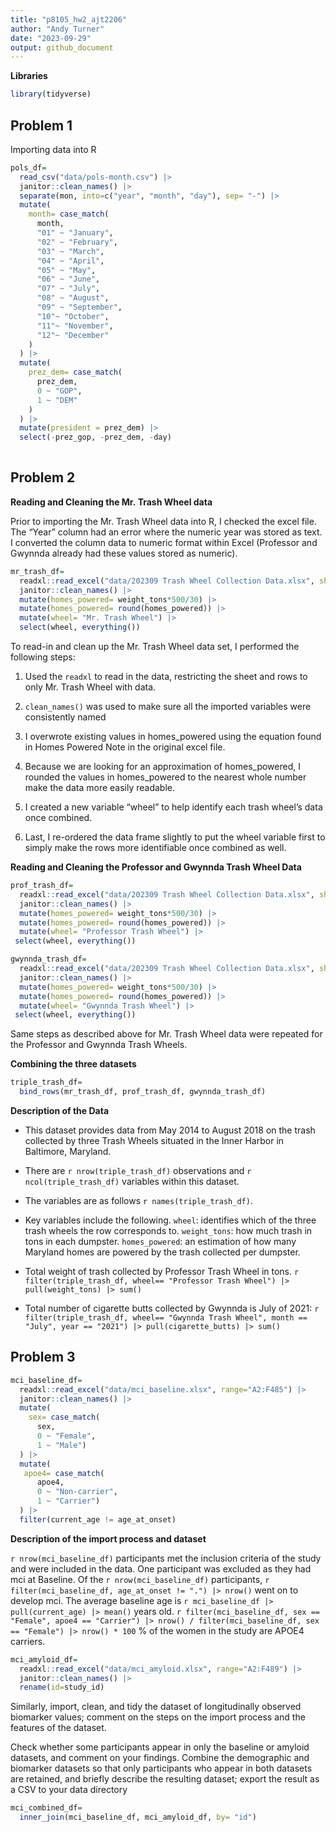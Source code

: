 ```yaml
---
title: "p8105_hw2_ajt2206"
author: "Andy Turner"
date: "2023-09-29"
output: github_document
---
```

**Libraries**
```r
library(tidyverse)
```



## Problem 1

Importing data into R
```r
pols_df=
  read_csv("data/pols-month.csv") |> 
  janitor::clean_names() |> 
  separate(mon, into=c("year", "month", "day"), sep= "-") |> 
  mutate(
    month= case_match(
      month,
      "01" ~ "January",
      "02" ~ "February",
      "03" ~ "March",
      "04" ~ "April",
      "05" ~ "May",
      "06" ~ "June",
      "07" ~ "July", 
      "08" ~ "August",
      "09" ~ "September",
      "10"~ "October",
      "11"~ "November",
      "12"~ "December"
    )
  ) |> 
  mutate(
    prez_dem= case_match(
      prez_dem,
      0 ~ "GOP",
      1 ~ "DEM"
    )
  ) |> 
  mutate(president = prez_dem) |> 
  select(-prez_gop, -prez_dem, -day)
 
```

## Problem 2

**Reading and Cleaning the Mr. Trash Wheel data**

Prior to importing the Mr. Trash Wheel data into R, I checked the excel file. The "Year" column had an error where the numeric year was stored as text. I converted the column data to numeric format within Excel (Professor and Gwynnda already had these values stored as numeric). 

```r
mr_trash_df=
  readxl::read_excel("data/202309 Trash Wheel Collection Data.xlsx", sheet= "Mr. Trash Wheel", range="A2:N586") |> 
  janitor::clean_names() |> 
  mutate(homes_powered= weight_tons*500/30) |>
  mutate(homes_powered= round(homes_powered)) |> 
  mutate(wheel= "Mr. Trash Wheel") |> 
  select(wheel, everything())
```
To read-in and clean up the Mr. Trash Wheel data set, I performed the following steps:

1. Used the `readxl` to read in the data, restricting the sheet and rows to only Mr. Trash Wheel with data. 

1. `clean_names()` was used to make sure all the imported variables were consistently named

1. I overwrote existing values in homes_powered using the equation found in Homes Powered Note in the original excel file. 

1. Because we are looking for an approximation of homes_powered, I rounded the values in homes_powered to the nearest whole number make the data more easily readable. 

1. I created a new variable "wheel" to help identify each trash wheel's data once combined. 

1. Last, I re-ordered the data frame slightly to put the wheel variable first to simply make the rows more identifiable once combined as well. 

**Reading and Cleaning the Professor and Gwynnda Trash Wheel Data**
```r
prof_trash_df=
  readxl::read_excel("data/202309 Trash Wheel Collection Data.xlsx", sheet= "Professor Trash Wheel", range="A2:M108") |> 
  janitor::clean_names() |> 
  mutate(homes_powered= weight_tons*500/30) |> 
  mutate(homes_powered= round(homes_powered)) |>
  mutate(wheel= "Professor Trash Wheel") |> 
 select(wheel, everything())

gwynnda_trash_df=
  readxl::read_excel("data/202309 Trash Wheel Collection Data.xlsx", sheet= "Gwynnda Trash Wheel", range="A2:L157") |> 
  janitor::clean_names() |> 
  mutate(homes_powered= weight_tons*500/30) |> 
  mutate(homes_powered= round(homes_powered)) |>
  mutate(wheel= "Gwynnda Trash Wheel") |> 
 select(wheel, everything())
```
Same steps as described above for Mr. Trash Wheel data were repeated for the Professor and Gwynnda Trash Wheels. 

**Combining the three datasets**
```r
triple_trash_df=
  bind_rows(mr_trash_df, prof_trash_df, gwynnda_trash_df)
```

**Description of the Data**

* This dataset provides data from May 2014 to August 2018 on the trash collected by three Trash Wheels situated in the Inner Harbor in Baltimore, Maryland. 

* There are `r nrow(triple_trash_df)` observations and `r ncol(triple_trash_df)` variables within this dataset. 

* The variables are as follows `r names(triple_trash_df)`. 

* Key variables include the following. `wheel`: identifies which of the three trash wheels the row corresponds to. `weight_tons`: how much trash in tons in each dumpster. `homes_powered`: an estimation of how many Maryland homes are powered by the trash collected per dumpster. 

* Total weight of trash collected by Professor Trash Wheel in tons. `r filter(triple_trash_df, wheel== "Professor Trash Wheel") |> pull(weight_tons) |> sum()`

* Total number of cigarette butts collected by Gwynnda is July of 2021: `r filter(triple_trash_df, wheel== "Gwynnda Trash Wheel", month == "July", year == "2021") |> pull(cigarette_butts) |> sum()`

## Problem 3

```r
mci_baseline_df=
  readxl::read_excel("data/mci_baseline.xlsx", range="A2:F485") |> 
  janitor::clean_names() |> 
  mutate(
    sex= case_match(
      sex,
      0 ~ "Female",
      1 ~ "Male")
  ) |> 
  mutate(
   apoe4= case_match(
      apoe4,
      0 ~ "Non-carrier",
      1 ~ "Carrier")
  ) |> 
  filter(current_age != age_at_onset)
```
**Description of the import process and dataset**

`r nrow(mci_baseline_df)` participants met the inclusion criteria of the study and were included in the data. One participant was excluded as they had mci at Baseline. Of the `r nrow(mci_baseline_df)` participants, `r filter(mci_baseline_df, age_at_onset != ".") |> nrow()` went on to develop mci. The average baseline age is `r mci_baseline_df |> pull(current_age) |> mean()` years old. `r filter(mci_baseline_df, sex == "Female", apoe4 == "Carrier") |> nrow() / filter(mci_baseline_df, sex == "Female") |> nrow() * 100` % of the women in the study are APOE4 carriers. 

```r
mci_amyloid_df=
  readxl::read_excel("data/mci_amyloid.xlsx", range="A2:F489") |> 
  janitor::clean_names() |> 
  rename(id=study_id)
```

Similarly, import, clean, and tidy the dataset of longitudinally observed biomarker values; comment on the steps on the import process and the features of the dataset.

Check whether some participants appear in only the baseline or amyloid datasets, and comment on your findings. Combine the demographic and biomarker datasets so that only participants who appear in both datasets are retained, and briefly describe the resulting dataset; export the result as a CSV to your data directory

```r
mci_combined_df=
  inner_join(mci_baseline_df, mci_amyloid_df, by= "id")
```

